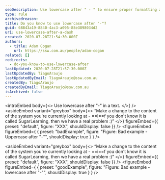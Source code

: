 ```yaml
---
seoDescription: Use lowercase after " - " to ensure proper formatting and readability.
type: rule
archivedreason:
title: Do you know to use lowercase after "-"?
guid: 68843a19-8840-4ac3-a095-88e3898034d2
uri: use-lowercase-after-a-dash
created: 2020-07-28T21:54:30.000Z
authors:
  - title: Adam Cogan
    url: https://ssw.com.au/people/adam-cogan
related: []
redirects:
  - do-you-know-to-use-lowercase-after
lastUpdated: 2020-07-28T21:57:30.000Z
lastUpdatedBy: TiagoAraujo
lastUpdatedByEmail: TiagoAraujo@ssw.com.au
createdBy: TiagoAraujo
createdByEmail: TiagoAraujo@ssw.com.au
isArchived: false
---
```


<introEmbed
  body={<>
Use lowercase after "-" in a text.
  </>}
/>
<asideEmbed
  variant="greybox"
  body={<>
    “Make a change to the content of the system you're currently looking at - ==I==f you don't know it is called SugarLearning, then we have a real problem :)”
  </>}
  figureEmbed={{
    preset: "default",
    figure: "XXX",
    shouldDisplay: false
  }}
/>
<figureEmbed figureEmbed={ {
  preset: "badExample",
  figure: "Figure: Bad example - Uppercase after \"-\"",
  shouldDisplay: true
} } />


<asideEmbed
  variant="greybox"
  body={<>
    “Make a change to the content of the system you're currently looking at - ==i==f you don't know it is called SugarLearning, then we have a real problem :)”
  </>}
  figureEmbed={{
    preset: "default",
    figure: "XXX",
    shouldDisplay: false
  }}
/>
<figureEmbed figureEmbed={ {
  preset: "goodExample",
  figure: "Figure: Bad example - lowercase after \"-\"",
  shouldDisplay: true
} } />
